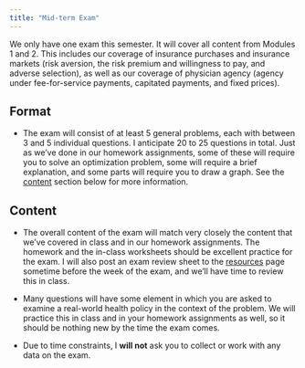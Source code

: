 ```yaml
---
title: "Mid-term Exam"
---
```


We only have one exam this semester. It will cover all content from Modules 1 and 2. This includes our coverage of insurance purchases and insurance markets (risk aversion, the risk premium and willingness to pay, and adverse selection), as well as our coverage of physician agency (agency under fee-for-service payments, capitated payments, and fixed prices). 

## Format
- The exam will consist of at least 5 general problems, each with between 3 and 5 individual questions. I anticipate 20 to 25 questions in total. Just as we've done in our homework assignments, some of these will require you to solve an optimization problem, some will require a brief explanation, and some parts will require you to draw a graph. See the [content](#content) section below for more information.

## Content {#content}
- The overall content of the exam will match very closely the content that we've covered in class and in our homework assignments. The homework and the in-class worksheets should be excellent practice for the exam. I will also post an exam review sheet to the [resources](/resource/) page sometime before the week of the exam, and we'll have time to review this in class.

- Many questions will have some element in which you are asked to examine a real-world health policy in the context of the problem. We will practice this in class and in your homework assignments as well, so it should be nothing new by the time the exam comes.

- Due to time constraints, I **will not** ask you to collect or work with any data on the exam.
